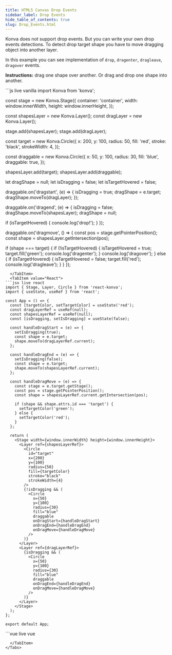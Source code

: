 ```yaml
---
title: HTML5 Canvas Drop Events
sidebar_label: Drop Events
hide_table_of_contents: true
slug: Drop_Events.html
---
```


Konva does not support drop events. But you can write your own drop events detections.
To detect drop target shape you have to move dragging object into another layer.

In this example you can see implementation of `drop`, `dragenter`, `dragleave`, `dragover` events.

**Instructions:** drag one shape over another. Or drag and drop one shape into another.


<Tabs>
  <TabItem value="Vanilla" default>
```js live vanilla
import Konva from 'konva';

const stage = new Konva.Stage({
  container: 'container',
  width: window.innerWidth,
  height: window.innerHeight,
});

const shapesLayer = new Konva.Layer();
const dragLayer = new Konva.Layer();

stage.add(shapesLayer);
stage.add(dragLayer);

const target = new Konva.Circle({
  x: 200,
  y: 100,
  radius: 50,
  fill: 'red',
  stroke: 'black',
  strokeWidth: 4,
});

const draggable = new Konva.Circle({
  x: 50,
  y: 100,
  radius: 30,
  fill: 'blue',
  draggable: true,
});

shapesLayer.add(target);
shapesLayer.add(draggable);

let dragShape = null;
let isDragging = false;
let isTargetHovered = false;

draggable.on('dragstart', (e) => {
  isDragging = true;
  dragShape = e.target;
  dragShape.moveTo(dragLayer);
});

draggable.on('dragend', (e) => {
  isDragging = false;
  dragShape.moveTo(shapesLayer);
  dragShape = null;

  if (isTargetHovered) {
    console.log('drop!');
  }
});

draggable.on('dragmove', () => {
  const pos = stage.getPointerPosition();
  const shape = shapesLayer.getIntersection(pos);

  if (shape === target) {
    if (!isTargetHovered) {
      isTargetHovered = true;
      target.fill('green');
      console.log('dragenter');
    }
    console.log('dragover');
  } else {
    if (isTargetHovered) {
      isTargetHovered = false;
      target.fill('red');
      console.log('dragleave');
    }
  }
});
```
  </TabItem>
  <TabItem value="React">
```jsx live react
import { Stage, Layer, Circle } from 'react-konva';
import { useState, useRef } from 'react';

const App = () => {
  const [targetColor, setTargetColor] = useState('red');
  const dragLayerRef = useRef(null);
  const shapesLayerRef = useRef(null);
  const [isDragging, setIsDragging] = useState(false);

  const handleDragStart = (e) => {
    setIsDragging(true);
    const shape = e.target;
    shape.moveTo(dragLayerRef.current);
  };

  const handleDragEnd = (e) => {
    setIsDragging(false);
    const shape = e.target;
    shape.moveTo(shapesLayerRef.current);
  };

  const handleDragMove = (e) => {
    const stage = e.target.getStage();
    const pos = stage.getPointerPosition();
    const shape = shapesLayerRef.current.getIntersection(pos);

    if (shape && shape.attrs.id === 'target') {
      setTargetColor('green');
    } else {
      setTargetColor('red');
    }
  };

  return (
    <Stage width={window.innerWidth} height={window.innerHeight}>
      <Layer ref={shapesLayerRef}>
        <Circle
          id="target"
          x={200}
          y={100}
          radius={50}
          fill={targetColor}
          stroke="black"
          strokeWidth={4}
        />
        {!isDragging && (
          <Circle
            x={50}
            y={100}
            radius={30}
            fill="blue"
            draggable
            onDragStart={handleDragStart}
            onDragEnd={handleDragEnd}
            onDragMove={handleDragMove}
          />
        )}
      </Layer>
      <Layer ref={dragLayerRef}>
        {isDragging && (
          <Circle
            x={50}
            y={100}
            radius={30}
            fill="blue"
            draggable
            onDragEnd={handleDragEnd}
            onDragMove={handleDragMove}
          />
        )}
      </Layer>
    </Stage>
  );
};

export default App;
```
  </TabItem>
  <TabItem value="Vue">
```vue live vue
<template>
  <v-stage :config="stageSize">
    <v-layer ref="shapesLayer">
      <v-circle :config="targetConfig" />
      <v-circle
        v-if="!isDragging"
        :config="draggableConfig"
        @dragstart="handleDragStart"
        @dragend="handleDragEnd"
        @dragmove="handleDragMove"
      />
    </v-layer>
    <v-layer ref="dragLayer">
      <v-circle
        v-if="isDragging"
        :config="draggableConfig"
        @dragend="handleDragEnd"
        @dragmove="handleDragMove"
      />
    </v-layer>
  </v-stage>
</template>

<script setup>
import { ref } from 'vue';

const stageSize = {
  width: window.innerWidth,
  height: window.innerHeight
};

const targetColor = ref('red');
const isDragging = ref(false);
const shapesLayer = ref(null);
const dragLayer = ref(null);

const targetConfig = {
  id: 'target',
  x: 200,
  y: 100,
  radius: 50,
  fill: targetColor,
  stroke: 'black',
  strokeWidth: 4
};

const draggableConfig = {
  x: 50,
  y: 100,
  radius: 30,
  fill: 'blue',
  draggable: true
};

const handleDragStart = (e) => {
  isDragging.value = true;
  const shape = e.target;
  shape.moveTo(dragLayer.value.getNode());
};

const handleDragEnd = (e) => {
  isDragging.value = false;
  const shape = e.target;
  shape.moveTo(shapesLayer.value.getNode());
};

const handleDragMove = (e) => {
  const stage = e.target.getStage();
  const pos = stage.getPointerPosition();
  const shape = shapesLayer.value.getNode().getIntersection(pos);

  if (shape && shape.attrs.id === 'target') {
    targetColor.value = 'green';
  } else {
    targetColor.value = 'red';
  }
};
</script>
```
  </TabItem>
</Tabs> 